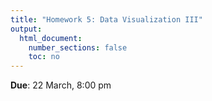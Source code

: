 ```yaml
---
title: "Homework 5: Data Visualization III"
output:
  html_document:
    number_sections: false
    toc: no
---
```


**Due**: 22 March, 8:00 pm
